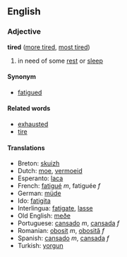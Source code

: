== English ==

=== Adjective ===
'''tired''' ([[more tired]], [[most tired]])

# in need of some [[rest]] or [[sleep]]

==== Synonym====
*[[fatigued]]

==== Related words ====
*[[exhausted]]
*[[tire]]

==== Translations ====
*Breton: [[skuizh]]
*Dutch: [[moe]], [[vermoeid]]
*Esperanto: [[laca]]
*French: [[fatigué]] ''m'', fatiguée ''f''
*German: [[müde]]
*Ido: [[fatigita]]
*Interlingua: [[fatigate]], [[lasse]]
*Old English: [[meðe]]
*Portuguese: [[cansado]] ''m'', [[cansada]] ''f''
*Romanian: [[obosit]] ''m'', [[obosită]] ''f''
*Spanish: [[cansado]] ''m'', [[cansada]] ''f''
*Turkish: [[yorgun]]